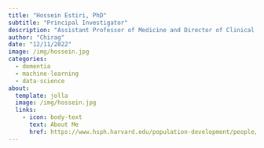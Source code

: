 ```yaml
---
title: "Hossein Estiri, PhD"
subtitle: "Principal Investigator"
description: "Assistant Professor of Medicine and Director of Clinical AI at Mass General Hospital"
author: "Chirag"
date: "12/11/2022"
image: /img/hossein.jpg
categories:
  - dementia
  - machine-learning
  - data-science
about:
  template: jolla
  image: /img/hossein.jpg
  links:
    - icon: body-text
      text: About Me
      href: https://www.hsph.harvard.edu/population-development/people/hossein-estiri-phd/
---
```

